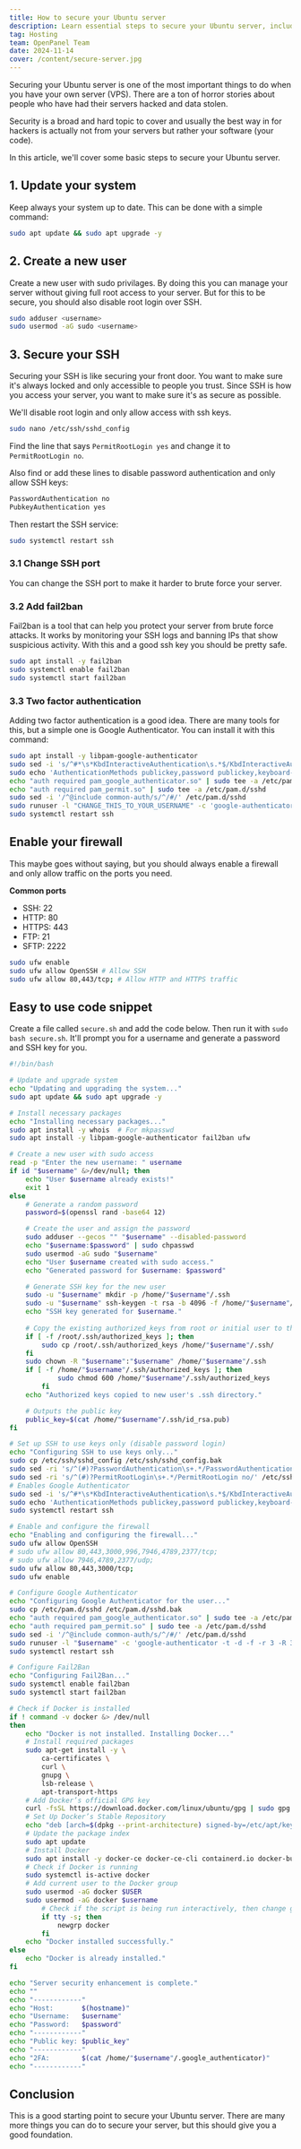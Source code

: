 ```yaml
---
title: How to secure your Ubuntu server
description: Learn essential steps to secure your Ubuntu server, including user management, firewall configuration, SSH hardening, and best practices for maintaining a robust security posture.
tag: Hosting
team: OpenPanel Team
date: 2024-11-14
cover: /content/secure-server.jpg
---
```


Securing your Ubuntu server is one of the most important things to do when you have your own server (VPS). There are a ton of horror stories about people who have had their servers hacked and data stolen.

Security is a broad and hard topic to cover and usually the best way in for hackers is actually not from your servers but rather your software (your code).

In this article, we'll cover some basic steps to secure your Ubuntu server.

## 1. Update your system

Keep always your system up to date. This can be done with a simple command:

```bash
sudo apt update && sudo apt upgrade -y
```

## 2. Create a new user

Create a new user with sudo privilages. By doing this you can manage your server without giving full root access to your server. But for this to be secure, you should also disable root login over SSH.

```bash
sudo adduser <username>
sudo usermod -aG sudo <username>
```

## 3. Secure your SSH

Securing your SSH is like securing your front door. You want to make sure it's always locked and only accessible to people you trust. Since SSH is how you access your server, you want to make sure it's as secure as possible. 

We'll disable root login and only allow access with ssh keys.

```bash
sudo nano /etc/ssh/sshd_config
```

Find the line that says `PermitRootLogin yes` and change it to `PermitRootLogin no`.

Also find or add these lines to disable password authentication and only allow SSH keys:

```bash
PasswordAuthentication no
PubkeyAuthentication yes
```

Then restart the SSH service:

```bash
sudo systemctl restart ssh
```

### 3.1 Change SSH port

You can change the SSH port to make it harder to brute force your server.

### 3.2 Add fail2ban

Fail2ban is a tool that can help you protect your server from brute force attacks. It works by monitoring your SSH logs and banning IPs that show suspicious activity. With this and a good ssh key you should be pretty safe.

```bash
sudo apt install -y fail2ban
sudo systemctl enable fail2ban
sudo systemctl start fail2ban
```

### 3.3 Two factor authentication

Adding two factor authentication is a good idea. There are many tools for this, but a simple one is Google Authenticator. You can install it with this command:

```bash
sudo apt install -y libpam-google-authenticator
sudo sed -i 's/^#*\s*KbdInteractiveAuthentication\s.*$/KbdInteractiveAuthentication yes/' /etc/ssh/sshd_config
sudo echo 'AuthenticationMethods publickey,password publickey,keyboard-interactive' | sudo tee -a /etc/ssh/sshd_config
echo "auth required pam_google_authenticator.so" | sudo tee -a /etc/pam.d/sshd
echo "auth required pam_permit.so" | sudo tee -a /etc/pam.d/sshd
sudo sed -i '/^@include common-auth/s/^/#/' /etc/pam.d/sshd
sudo runuser -l "CHANGE_THIS_TO_YOUR_USERNAME" -c 'google-authenticator -t -d -f -r 3 -R 30 -W'
sudo systemctl restart ssh
```

## Enable your firewall

This maybe goes without saying, but you should always enable a firewall and only allow traffic on the ports you need.

**Common ports**

- SSH: 22
- HTTP: 80
- HTTPS: 443
- FTP: 21
- SFTP: 2222

```bash
sudo ufw enable
sudo ufw allow OpenSSH # Allow SSH
sudo ufw allow 80,443/tcp; # Allow HTTP and HTTPS traffic
```

## Easy to use code snippet

Create a file called `secure.sh` and add the code below. Then run it with `sudo bash secure.sh`. It'll prompt you for a username and generate a password and SSH key for you.

```bash
#!/bin/bash

# Update and upgrade system
echo "Updating and upgrading the system..."
sudo apt update && sudo apt upgrade -y

# Install necessary packages
echo "Installing necessary packages..."
sudo apt install -y whois  # For mkpasswd
sudo apt install -y libpam-google-authenticator fail2ban ufw

# Create a new user with sudo access
read -p "Enter the new username: " username
if id "$username" &>/dev/null; then
    echo "User $username already exists!"
    exit 1
else
    # Generate a random password
    password=$(openssl rand -base64 12)

    # Create the user and assign the password
    sudo adduser --gecos "" "$username" --disabled-password
    echo "$username:$password" | sudo chpasswd
    sudo usermod -aG sudo "$username"
    echo "User $username created with sudo access."
    echo "Generated password for $username: $password"

    # Generate SSH key for the new user
    sudo -u "$username" mkdir -p /home/"$username"/.ssh
    sudo -u "$username" ssh-keygen -t rsa -b 4096 -f /home/"$username"/.ssh/id_rsa -q -N ""
    echo "SSH key generated for $username."
    
    # Copy the existing authorized_keys from root or initial user to the new user's .ssh directory
    if [ -f /root/.ssh/authorized_keys ]; then
        sudo cp /root/.ssh/authorized_keys /home/"$username"/.ssh/
    fi
    sudo chown -R "$username":"$username" /home/"$username"/.ssh
    if [ -f /home/"$username"/.ssh/authorized_keys ]; then
		    sudo chmod 600 /home/"$username"/.ssh/authorized_keys
		fi
    echo "Authorized keys copied to new user's .ssh directory."

    # Outputs the public key
    public_key=$(cat /home/"$username"/.ssh/id_rsa.pub)
fi

# Set up SSH to use keys only (disable password login)
echo "Configuring SSH to use keys only..."
sudo cp /etc/ssh/sshd_config /etc/ssh/sshd_config.bak
sudo sed -ri 's/^(#)?PasswordAuthentication\s+.*/PasswordAuthentication no/' /etc/ssh/sshd_config
sudo sed -ri 's/^(#)?PermitRootLogin\s+.*/PermitRootLogin no/' /etc/ssh/sshd_config
# Enables Google Authenticator
sudo sed -i 's/^#*\s*KbdInteractiveAuthentication\s.*$/KbdInteractiveAuthentication yes/' /etc/ssh/sshd_config
sudo echo 'AuthenticationMethods publickey,password publickey,keyboard-interactive' | sudo tee -a /etc/ssh/sshd_config
sudo systemctl restart ssh

# Enable and configure the firewall
echo "Enabling and configuring the firewall..."
sudo ufw allow OpenSSH
# sudo ufw allow 80,443,3000,996,7946,4789,2377/tcp; 
# sudo ufw allow 7946,4789,2377/udp;
sudo ufw allow 80,443,3000/tcp; 
sudo ufw enable

# Configure Google Authenticator
echo "Configuring Google Authenticator for the user..."
sudo cp /etc/pam.d/sshd /etc/pam.d/sshd.bak
echo "auth required pam_google_authenticator.so" | sudo tee -a /etc/pam.d/sshd
echo "auth required pam_permit.so" | sudo tee -a /etc/pam.d/sshd
sudo sed -i '/^@include common-auth/s/^/#/' /etc/pam.d/sshd
sudo runuser -l "$username" -c 'google-authenticator -t -d -f -r 3 -R 30 -W'
sudo systemctl restart ssh

# Configure Fail2Ban
echo "Configuring Fail2Ban..."
sudo systemctl enable fail2ban
sudo systemctl start fail2ban

# Check if Docker is installed
if ! command -v docker &> /dev/null
then
    echo "Docker is not installed. Installing Docker..."
    # Install required packages
    sudo apt-get install -y \
        ca-certificates \
        curl \
        gnupg \
        lsb-release \
        apt-transport-https
    # Add Docker’s official GPG key
    curl -fsSL https://download.docker.com/linux/ubuntu/gpg | sudo gpg --dearmor -o /etc/apt/keyrings/docker.gpg
    # Set Up Docker’s Stable Repository
    echo "deb [arch=$(dpkg --print-architecture) signed-by=/etc/apt/keyrings/docker.gpg] https://download.docker.com/linux/ubuntu $(. /etc/os-release && echo "$VERSION_CODENAME") stable" | sudo tee /etc/apt/sources.list.d/docker.list > /dev/null
    # Update the package index
    sudo apt update
    # Install Docker
    sudo apt install -y docker-ce docker-ce-cli containerd.io docker-buildx-plugin docker-compose-plugin
    # Check if Docker is running
    sudo systemctl is-active docker
    # Add current user to the Docker group
    sudo usermod -aG docker $USER
    sudo usermod -aG docker $username
		# Check if the script is being run interactively, then change group without needing re-login
		if tty -s; then
		    newgrp docker
		fi
    echo "Docker installed successfully."
else
    echo "Docker is already installed."
fi

echo "Server security enhancement is complete."
echo ""
echo "------------"
echo "Host:       $(hostname)"
echo "Username:   $username"
echo "Password:   $password"
echo "------------"
echo "Public key: $public_key"
echo "------------"
echo "2FA:        $(cat /home/"$username"/.google_authenticator)"
echo "------------"
```

## Conclusion

This is a good starting point to secure your Ubuntu server. There are many more things you can do to secure your server, but this should give you a good foundation.